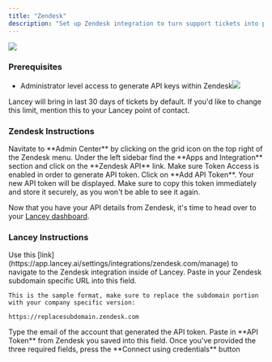 ```yaml
---
title: "Zendesk"
description: "Set up Zendesk integration to turn support tickets into product insights."
---
```


![](https://cdn.brandfetch.io/idNq8SRGPd/theme/dark/logo.svg?k=bfHSJFAPEG)

### Prerequisites

* Administrator level access to generate API keys within Zendesk![](image.png)

<Note> Lancey will bring in last 30 days of tickets by default. If you'd like to change this limit, mention this to your Lancey point of contact. </Note>

### Zendesk Instructions

<Steps>
  <Step title="Admin Center">
    Navitate to **Admin Center** by clicking on the grid icon on the top right of the Zendesk menu.
  </Step>

  <Step title="Apps and Integrations">
    Under the left sidebar find the **Apps and Integration** section and click on the **Zendesk API** link.
  </Step>

  <Step title="Enable Token Access">
    Make sure Token Access is enabled in order to generate API token.
  </Step>

  <Step title="API Token">
    Click on **Add API Token**. Your new API token will be displayed. Make sure to copy this token immediately and store it securely, as you won't be able to see it again.
  </Step>
</Steps>

Now that you have your API details from Zendesk, it's time to head over to your [Lancey dashboard](https://app.lancey.ai).

### Lancey Instructions

<Steps>
  <Step title="Finding Zendesk integration">
    Use this [link](https://app.lancey.ai/settings/integrations/zendesk.com/manage) to navigate to the Zendesk integration inside of Lancey.
  </Step>

  <Step title="API Url">
    Paste in your Zendesk subdomain specific URL into this field.

    This is the sample format, make sure to replace the subdomain portion with your company specific version:

    https://replacesubdomain.zendesk.com
  </Step>

  <Step title="Email">
    Type the email of the account that generated the API token.
  </Step>

  <Step title="API Key">
    Paste in **API Token** from Zendesk you saved into this field.
  </Step>

  <Step title="Test connection">
    Once you've provided the three required fields, press the **Connect using credentials** button
  </Step>
</Steps>